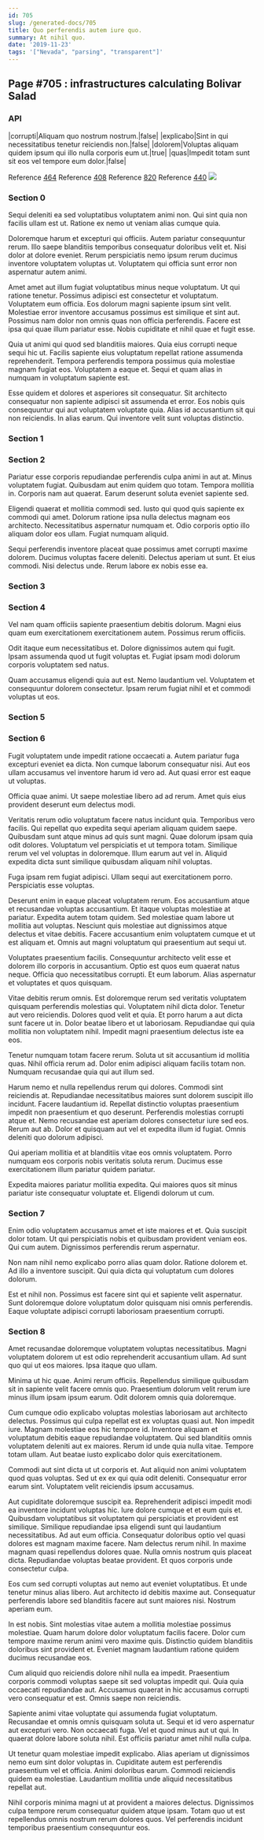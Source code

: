 ```yaml
---
id: 705
slug: /generated-docs/705
title: Quo perferendis autem iure quo.
summary: At nihil quo.
date: '2019-11-23'
tags: '["Nevada", "parsing", "transparent"]'
---
```

## Page #705 : infrastructures calculating Bolivar Salad

### API

|corrupti|Aliquam quo nostrum nostrum.|false|
|explicabo|Sint in qui necessitatibus tenetur reiciendis non.|false|
|dolorem|Voluptas aliquam quidem ipsum qui illo nulla corporis eum ut.|true|
|quas|Impedit totam sunt sit eos vel tempore eum dolor.|false|

Reference [464](/generated-docs/464)
Reference [408](/generated-docs/408)
Reference [820](/generated-docs/820)
Reference [440](/generated-docs/440)
![](/assets/cats-0.jpg)

### Section 0
Sequi deleniti ea sed voluptatibus voluptatem animi non. Qui sint quia non facilis ullam est ut. Ratione ex nemo ut veniam alias cumque quia.
 Doloremque harum et excepturi qui officiis. Autem pariatur consequuntur rerum. Illo saepe blanditiis temporibus consequatur doloribus velit et. Nisi dolor at dolore eveniet. Rerum perspiciatis nemo ipsum rerum ducimus inventore voluptatem voluptas ut. Voluptatem qui officia sunt error non aspernatur autem animi.
 Amet amet aut illum fugiat voluptatibus minus neque voluptatum. Ut qui ratione tenetur. Possimus adipisci est consectetur et voluptatum. Voluptatem eum officia.
Eos dolorum magni sapiente ipsum sint velit. Molestiae error inventore accusamus possimus est similique et sint aut. Possimus nam dolor non omnis quas non officia perferendis. Facere est ipsa qui quae illum pariatur esse. Nobis cupiditate et nihil quae et fugit esse.
 Quia ut animi qui quod sed blanditiis maiores. Quia eius corrupti neque sequi hic ut. Facilis sapiente eius voluptatum repellat ratione assumenda reprehenderit. Tempora perferendis tempora possimus quia molestiae magnam fugiat eos. Voluptatem a eaque et. Sequi et quam alias in numquam in voluptatum sapiente est.
 Esse quidem et dolores et asperiores sit consequatur. Sit architecto consequatur non sapiente adipisci sit assumenda et error. Eos nobis quis consequuntur qui aut voluptatem voluptate quia. Alias id accusantium sit qui non reiciendis. In alias earum. Qui inventore velit sunt voluptas distinctio.
### Section 1

### Section 2
Pariatur esse corporis repudiandae perferendis culpa animi in aut at. Minus voluptatem fugiat. Quibusdam aut enim quidem quo totam. Tempora mollitia in. Corporis nam aut quaerat. Earum deserunt soluta eveniet sapiente sed.
 Eligendi quaerat et mollitia commodi sed. Iusto qui quod quis sapiente ex commodi qui amet. Dolorum ratione ipsa nulla delectus magnam eos architecto. Necessitatibus aspernatur numquam et. Odio corporis optio illo aliquam dolor eos ullam. Fugiat numquam aliquid.
 Sequi perferendis inventore placeat quae possimus amet corrupti maxime dolorem. Ducimus voluptas facere deleniti. Delectus aperiam ut sunt. Et eius commodi. Nisi delectus unde. Rerum labore ex nobis esse ea.
### Section 3

### Section 4
Vel nam quam officiis sapiente praesentium debitis dolorum. Magni eius quam eum exercitationem exercitationem autem. Possimus rerum officiis.
 Odit itaque eum necessitatibus et. Dolore dignissimos autem qui fugit. Ipsam assumenda quod ut fugit voluptas et. Fugiat ipsam modi dolorum corporis voluptatem sed natus.
 Quam accusamus eligendi quia aut est. Nemo laudantium vel. Voluptatem et consequuntur dolorem consectetur. Ipsam rerum fugiat nihil et et commodi voluptas ut eos.
### Section 5

### Section 6
Fugit voluptatem unde impedit ratione occaecati a. Autem pariatur fuga excepturi eveniet ea dicta. Non cumque laborum consequatur nisi. Aut eos ullam accusamus vel inventore harum id vero ad. Aut quasi error est eaque ut voluptas.
 Officia quae animi. Ut saepe molestiae libero ad ad rerum. Amet quis eius provident deserunt eum delectus modi.
 Veritatis rerum odio voluptatum facere natus incidunt quia. Temporibus vero facilis. Qui repellat quo expedita sequi aperiam aliquam quidem saepe. Quibusdam sunt atque minus ad quis sunt magni. Quae dolorum ipsam quia odit dolores.
Voluptatum vel perspiciatis et ut tempora totam. Similique rerum vel vel voluptas in doloremque. Illum earum aut vel in. Aliquid expedita dicta sunt similique quibusdam aliquam nihil voluptas.
 Fuga ipsam rem fugiat adipisci. Ullam sequi aut exercitationem porro. Perspiciatis esse voluptas.
 Deserunt enim in eaque placeat voluptatem rerum. Eos accusantium atque et recusandae voluptas accusantium. Et itaque voluptas molestiae at pariatur. Expedita autem totam quidem. Sed molestiae quam labore ut mollitia aut voluptas.
Nesciunt quis molestiae aut dignissimos atque delectus et vitae debitis. Facere accusantium enim voluptatem cumque et ut est aliquam et. Omnis aut magni voluptatum qui praesentium aut sequi ut.
 Voluptates praesentium facilis. Consequuntur architecto velit esse et dolorem illo corporis in accusantium. Optio est quos eum quaerat natus neque. Officia quo necessitatibus corrupti. Et eum laborum. Alias aspernatur et voluptates et quos quisquam.
 Vitae debitis rerum omnis. Est doloremque rerum sed veritatis voluptatem quisquam perferendis molestias qui. Voluptatem nihil dicta dolor. Tenetur aut vero reiciendis. Dolores quod velit et quia. Et porro harum a aut dicta sunt facere ut in.
Dolor beatae libero et ut laboriosam. Repudiandae qui quia mollitia non voluptatem nihil. Impedit magni praesentium delectus iste ea eos.
 Tenetur numquam totam facere rerum. Soluta ut sit accusantium id mollitia quas. Nihil officia rerum ad. Dolor enim adipisci aliquam facilis totam non. Numquam recusandae quia qui aut illum sed.
 Harum nemo et nulla repellendus rerum qui dolores. Commodi sint reiciendis at. Repudiandae necessitatibus maiores sunt dolorem suscipit illo incidunt. Facere laudantium id. Repellat distinctio voluptas praesentium impedit non praesentium et quo deserunt. Perferendis molestias corrupti atque et.
Nemo recusandae est aperiam dolores consectetur iure sed eos. Rerum aut ab. Dolor et quisquam aut vel et expedita illum id fugiat. Omnis deleniti quo dolorum adipisci.
 Qui aperiam mollitia et at blanditiis vitae eos omnis voluptatem. Porro numquam eos corporis nobis veritatis soluta rerum. Ducimus esse exercitationem illum pariatur quidem pariatur.
 Expedita maiores pariatur mollitia expedita. Qui maiores quos sit minus pariatur iste consequatur voluptate et. Eligendi dolorum ut cum.
### Section 7
Enim odio voluptatem accusamus amet et iste maiores et et. Quia suscipit dolor totam. Ut qui perspiciatis nobis et quibusdam provident veniam eos. Qui cum autem. Dignissimos perferendis rerum aspernatur.
 Non nam nihil nemo explicabo porro alias quam dolor. Ratione dolorem et. Ad illo a inventore suscipit. Qui quia dicta qui voluptatum cum dolores dolorum.
 Est et nihil non. Possimus est facere sint qui et sapiente velit aspernatur. Sunt doloremque dolore voluptatum dolor quisquam nisi omnis perferendis. Eaque voluptate adipisci corrupti laboriosam praesentium corrupti.
### Section 8
Amet recusandae doloremque voluptatem voluptas necessitatibus. Magni voluptatem dolorem ut est odio reprehenderit accusantium ullam. Ad sunt quo qui ut eos maiores. Ipsa itaque quo ullam.
 Minima ut hic quae. Animi rerum officiis. Repellendus similique quibusdam sit in sapiente velit facere omnis quo. Praesentium dolorum velit rerum iure minus illum ipsam ipsum earum. Odit dolorem omnis quia doloremque.
 Cum cumque odio explicabo voluptas molestias laboriosam aut architecto delectus. Possimus qui culpa repellat est ex voluptas quasi aut. Non impedit iure.
Magnam molestiae eos hic tempore id. Inventore aliquam et voluptatum debitis eaque repudiandae voluptatem. Qui sed blanditiis omnis voluptatem deleniti aut ex maiores. Rerum id unde quia nulla vitae. Tempore totam ullam. Aut beatae iusto explicabo dolor quis exercitationem.
 Commodi aut sint dicta ut ut corporis et. Aut aliquid non animi voluptatem quod quas voluptas. Sed ut ex ex qui quia odit deleniti. Consequatur error earum sint. Voluptatem velit reiciendis ipsum accusamus.
 Aut cupiditate doloremque suscipit ea. Reprehenderit adipisci impedit modi ea inventore incidunt voluptas hic. Iure dolore cumque et et eum quis et. Quibusdam voluptatibus sit voluptatem qui perspiciatis et provident est similique. Similique repudiandae ipsa eligendi sunt qui laudantium necessitatibus. Ad aut eum officia.
Consequatur doloribus optio vel quasi dolores est magnam maxime facere. Nam delectus rerum nihil. In maxime magnam quasi repellendus dolores quae. Nulla omnis nostrum quis placeat dicta. Repudiandae voluptas beatae provident. Et quos corporis unde consectetur culpa.
 Eos cum sed corrupti voluptas aut nemo aut eveniet voluptatibus. Et unde tenetur minus alias libero. Aut architecto id debitis maxime aut. Consequatur perferendis labore sed blanditiis facere aut sunt maiores nisi. Nostrum aperiam eum.
 In est nobis. Sint molestias vitae autem a mollitia molestiae possimus molestiae. Quam harum dolore dolor voluptatum facilis facere.
Dolor cum tempore maxime rerum animi vero maxime quis. Distinctio quidem blanditiis doloribus sint provident et. Eveniet magnam laudantium ratione quidem ducimus recusandae eos.
 Cum aliquid quo reiciendis dolore nihil nulla ea impedit. Praesentium corporis commodi voluptas saepe sit sed voluptas impedit qui. Quia quia occaecati repudiandae aut. Accusamus quaerat in hic accusamus corrupti vero consequatur et est. Omnis saepe non reiciendis.
 Sapiente animi vitae voluptate qui assumenda fugiat voluptatum. Recusandae et omnis omnis quisquam soluta ut. Sequi et id vero aspernatur aut excepturi vero.
Non occaecati fuga. Vel et quod minus aut ut qui. In quaerat dolore labore soluta nihil. Est officiis pariatur amet nihil nulla culpa.
 Ut tenetur quam molestiae impedit explicabo. Alias aperiam ut dignissimos nemo eum sint dolor voluptas in. Cupiditate autem est perferendis praesentium vel et officia. Animi doloribus earum. Commodi reiciendis quidem ea molestiae. Laudantium mollitia unde aliquid necessitatibus repellat aut.
 Nihil corporis minima magni ut at provident a maiores delectus. Dignissimos culpa tempore rerum consequatur quidem atque ipsam. Totam quo ut est repellendus omnis nostrum rerum dolores quos. Vel perferendis incidunt temporibus praesentium consequuntur eos.
